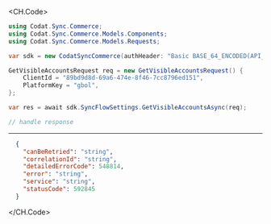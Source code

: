 
<CH.Code>
```csharp GetVisibleAccounts.cs
using Codat.Sync.Commerce;
using Codat.Sync.Commerce.Models.Components;
using Codat.Sync.Commerce.Models.Requests;

var sdk = new CodatSyncCommerce(authHeader: "Basic BASE_64_ENCODED(API_KEY)");

GetVisibleAccountsRequest req = new GetVisibleAccountsRequest() {
    ClientId = "89bd9d8d-69a6-474e-8f46-7cc8796ed151",
    PlatformKey = "gbol",
};

var res = await sdk.SyncFlowSettings.GetVisibleAccountsAsync(req);

// handle response
```
---

```json Example Response
  {
    "canBeRetried": "string",
    "correlationId": "string",
    "detailedErrorCode": 548814,
    "error": "string",
    "service": "string",
    "statusCode": 592845
  }
```
</CH.Code>

